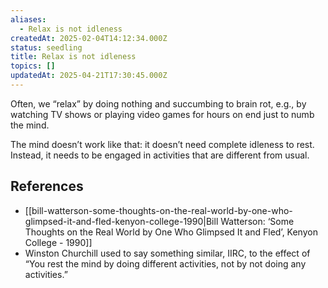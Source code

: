 ```yaml
---
aliases:
  - Relax is not idleness
createdAt: 2025-02-04T14:12:34.000Z
status: seedling
title: Relax is not idleness
topics: []
updatedAt: 2025-04-21T17:30:45.000Z
---
```

Often, we “relax” by doing nothing and succumbing to brain rot, e.g., by watching TV shows or playing video games for hours on end just to numb the mind.

The mind doesn’t work like that: it doesn’t need complete idleness to rest. Instead, it needs to be engaged in activities that are different from usual.

## References

- [[bill-watterson-some-thoughts-on-the-real-world-by-one-who-glimpsed-it-and-fled-kenyon-college-1990|Bill Watterson: ‘Some Thoughts on the Real World by One Who Glimpsed It and Fled’, Kenyon College - 1990]]
- Winston Churchill used to say something similar, IIRC, to the effect of “You rest the mind by doing different activities, not by not doing any activities.”
